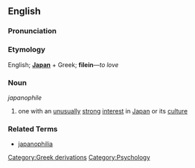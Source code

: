 {{wikipedia}}

==English==

===Pronunciation===
{{substub}}

===Etymology===
English; '''[[Japan]]''' + Greek; '''filein'''&mdash;''to love''

===Noun===
''japanophile''

# one with an [[unusual]]ly [[strong]] [[interest]] in [[Japan]] or its [[culture]]

===Related Terms===
* [[japanophilia]]

[[Category:Greek derivations]]
[[Category:Psychology]]